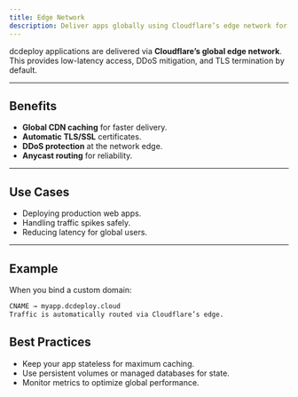```yaml
---
title: Edge Network
description: Deliver apps globally using Cloudflare’s edge network for performance and DDoS protection.
---
```


dcdeploy applications are delivered via **Cloudflare’s global edge network**.  
This provides low-latency access, DDoS mitigation, and TLS termination by default.

---

## Benefits
- **Global CDN caching** for faster delivery.  
- **Automatic TLS/SSL** certificates.  
- **DDoS protection** at the network edge.  
- **Anycast routing** for reliability.  

---

## Use Cases
- Deploying production web apps.  
- Handling traffic spikes safely.  
- Reducing latency for global users.  

---

## Example

When you bind a custom domain:
```txt
CNAME → myapp.dcdeploy.cloud
Traffic is automatically routed via Cloudflare’s edge.
```

##  Best Practices
- Keep your app stateless for maximum caching.
- Use persistent volumes or managed databases for state.
- Monitor metrics to optimize global performance.